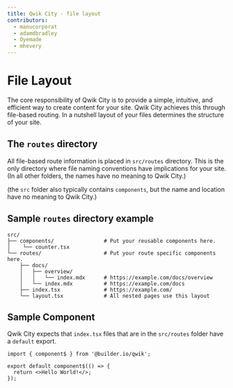 ```yaml
---
title: Qwik City - file layout
contributors:
  - manucorporat
  - adamdbradley
  - Oyemade
  - mhevery
---
```


# File Layout

The core responsibility of Qwik City is to provide a simple, intuitive, and efficient way to create content for your site. Qwik City achieves this through file-based routing. In a nutshell layout of your files determines the structure of your site.

## The `routes` directory

All file-based route information is placed in `src/routes` directory. This is the only directory where file naming conventions have implications for your site. (In all other folders, the names have no meaning to Qwik City.)

(the `src` folder also typically contains `components`, but the name and location have no meaning to Qwik City.)

## Sample `routes` directory example

```
src/
├── components/                # Put your reusable components here.
│    └── counter.tsx
└── routes/                    # Put your route specific components here.
    ├── docs/
    │   ├── overview/
    │   │   └── index.mdx      # https://example.com/docs/overview
    │   └── index.mdx          # https://example.com/docs
    ├── index.tsx              # https://example.com/
    └── layout.tsx             # All nested pages use this layout
```

## Sample Component

Qwik City expects that `index.tsx` files that are in the `src/routes` folder have a `default` export.

```tsx
import { component$ } from '@builder.io/qwik';

export default component$(() => {
  return <>Hello World!</>;
});
```
